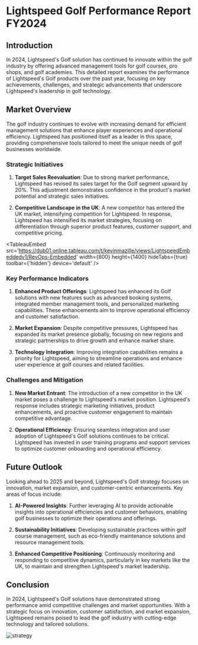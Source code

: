 
# Lightspeed Golf Performance Report FY2024

## Introduction

In 2024, Lightspeed's Golf solution has continued to innovate within the golf industry by offering advanced management tools for golf courses, pro shops, and golf academies. This detailed report examines the performance of Lightspeed's Golf products over the past year, focusing on key achievements, challenges, and strategic advancements that underscore Lightspeed's leadership in golf technology.

## Market Overview

The golf industry continues to evolve with increasing demand for efficient management solutions that enhance player experiences and operational efficiency. Lightspeed has positioned itself as a leader in this space, providing comprehensive tools tailored to meet the unique needs of golf businesses worldwide.

### Strategic Initiatives

1. **Target Sales Reevaluation**: Due to strong market performance, Lightspeed has revised its sales target for the Golf segment upward by 20%. This adjustment demonstrates confidence in the product's market potential and strategic sales initiatives.

2. **Competitive Landscape in the UK**: A new competitor has entered the UK market, intensifying competition for Lightspeed. In response, Lightspeed has intensified its market strategies, focusing on differentiation through superior product features, customer support, and competitive pricing.

<TableauEmbed
  src='https://dub01.online.tableau.com/t/kevinmazille/views/LightspeedEmbeddedv1/RevOps-Embedded'
  width={800}
  height={1400}
  hideTabs={true}
  toolbar={'hidden'}
  device='default'
/>

### Key Performance Indicators

1. **Enhanced Product Offerings**: Lightspeed has enhanced its Golf solutions with new features such as advanced booking systems, integrated member management tools, and personalized marketing capabilities. These enhancements aim to improve operational efficiency and customer satisfaction.

2. **Market Expansion**: Despite competitive pressures, Lightspeed has expanded its market presence globally, focusing on new regions and strategic partnerships to drive growth and enhance market share.

3. **Technology Integration**: Improving integration capabilities remains a priority for Lightspeed, aiming to streamline operations and enhance user experience at golf courses and related facilities.

### Challenges and Mitigation

1. **New Market Entrant**: The introduction of a new competitor in the UK market poses a challenge to Lightspeed's market position. Lightspeed's response includes strategic marketing initiatives, product enhancements, and proactive customer engagement to maintain competitive advantage.

2. **Operational Efficiency**: Ensuring seamless integration and user adoption of Lightspeed's Golf solutions continues to be critical. Lightspeed has invested in user training programs and support services to optimize customer onboarding and operational efficiency.

## Future Outlook

Looking ahead to 2025 and beyond, Lightspeed's Golf strategy focuses on innovation, market expansion, and customer-centric enhancements. Key areas of focus include:

1. **AI-Powered Insights**: Further leveraging AI to provide actionable insights into operational efficiencies and customer behaviors, enabling golf businesses to optimize their operations and offerings.

2. **Sustainability Initiatives**: Developing sustainable practices within golf course management, such as eco-friendly maintenance solutions and resource management tools.

3. **Enhanced Competitive Positioning**: Continuously monitoring and responding to competitive dynamics, particularly in key markets like the UK, to maintain and strengthen Lightspeed's market leadership.

## Conclusion

In 2024, Lightspeed's Golf solutions have demonstrated strong performance amid competitive challenges and market opportunities. With a strategic focus on innovation, customer satisfaction, and market expansion, Lightspeed remains poised to lead the golf industry with cutting-edge technology and tailored solutions.

![strategy](https://www.piquacountryclub.com/images/Went-out-with-some-buddies-to.jpg)